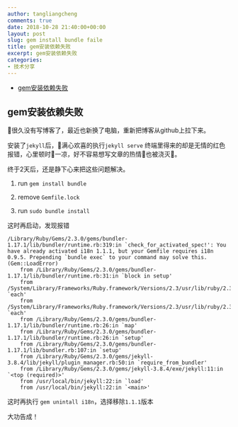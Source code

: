 ```yaml
---
author: tangliangcheng
comments: true
date: 2018-10-28 21:40:00+00:00
layout: post
slug: gem install bundle faile
title: gem安装依赖失败
excerpt: gem安装依赖失败
categories:
- 技术分享
---
```

<!-- TOC -->

- [gem安装依赖失败](#gem安装依赖失败)

<!-- /TOC -->
## gem安装依赖失败

很久没有写博客了，最近也新换了电脑，重新把博客从github上拉下来。

安装了`jekyll`后，满心欢喜的执行`jekyll serve` 终端里得来的却是无情的红色报错，心里顿时一凉，好不容易想写文章的热情也被浇灭。

终于2天后，还是静下心来把这些问题解决。

1. run `gem install bundle`

2. remove `Gemfile.lock`

3. run `sudo bundle install`

这时再启动，发现报错

```shell
/Library/Ruby/Gems/2.3.0/gems/bundler-1.17.1/lib/bundler/runtime.rb:319:in `check_for_activated_spec!': You have already activated i18n 1.1.1, but your Gemfile requires i18n 0.9.5. Prepending `bundle exec` to your command may solve this. (Gem::LoadError)
	from /Library/Ruby/Gems/2.3.0/gems/bundler-1.17.1/lib/bundler/runtime.rb:31:in `block in setup'
	from /System/Library/Frameworks/Ruby.framework/Versions/2.3/usr/lib/ruby/2.3.0/forwardable.rb:202:in `each'
	from /System/Library/Frameworks/Ruby.framework/Versions/2.3/usr/lib/ruby/2.3.0/forwardable.rb:202:in `each'
	from /Library/Ruby/Gems/2.3.0/gems/bundler-1.17.1/lib/bundler/runtime.rb:26:in `map'
	from /Library/Ruby/Gems/2.3.0/gems/bundler-1.17.1/lib/bundler/runtime.rb:26:in `setup'
	from /Library/Ruby/Gems/2.3.0/gems/bundler-1.17.1/lib/bundler.rb:107:in `setup'
	from /Library/Ruby/Gems/2.3.0/gems/jekyll-3.8.4/lib/jekyll/plugin_manager.rb:50:in `require_from_bundler'
	from /Library/Ruby/Gems/2.3.0/gems/jekyll-3.8.4/exe/jekyll:11:in `<top (required)>'
	from /usr/local/bin/jekyll:22:in `load'
	from /usr/local/bin/jekyll:22:in `<main>'
```

这时再执行 `gem unintall i18n`，选择移除`1.1.1`版本

大功告成！
